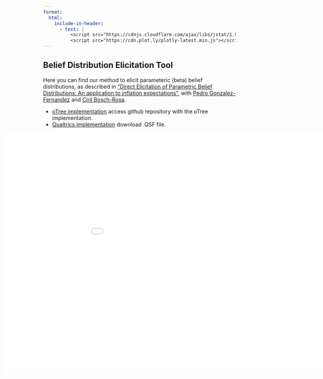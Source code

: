 ```yaml
---
format:
  html:
    include-in-header:
      - text: |
          <script src="https://cdnjs.cloudflare.com/ajax/libs/jstat/1.9.4/jstat.min.js"></script>
          <script src="https://cdn.plot.ly/plotly-latest.min.js"></script>
---
```

## Belief Distribution Elicitation Tool

Here you can find our method to elicit parameteric (beta) belief distributions, as described in ["Direct Elicitation of Parametric Belief Distributions: An application to inflation expectations"](https://papers.ssrn.com/sol3/papers.cfm?abstract_id=4943520), with [Pedro Gonzalez-Fernandez](https://www.pgonzalezfernandez.com/){.black-link} and [Ciril Bosch-Rosa](https://www.boschrosa.com/){.black-link}.

- [oTree implementation](https://github.com/TGKMeissner/BetaBeliefs.git){target="_blank"} access github repository with the oTree implementation.
- [Qualtrics implementation](beta.qsf){download="beta.qsf"} download .QSF file.



::: {.html}
<iframe src="beta.html" style="width: 1100px; height: 700px; border: none; transform: scale(0.9); transform-origin: 0 0;margin-left: -99px;"></iframe>
:::

